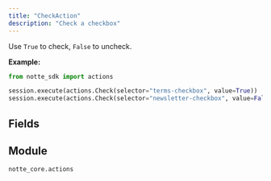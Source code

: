 ```yaml
---
title: "CheckAction"
description: "Check a checkbox"
---
```


Use `True` to check, `False` to uncheck.

**Example:**
```python
from notte_sdk import actions

session.execute(actions.Check(selector="terms-checkbox", value=True))
session.execute(actions.Check(selector="newsletter-checkbox", value=False))
```

## Fields

<ParamField path="type" type="Literal['check']" default="check">
</ParamField>

<ParamField path="category" type="str" default="Interaction Actions">
</ParamField>

<ParamField path="description" type="str" default="Check a checkbox. Use `True` to check, `False` to uncheck">
</ParamField>

<ParamField path="id" type="str" default="">
</ParamField>

<ParamField path="selector" type="UnionType[str, NodeSelectors, None]">
</ParamField>

<ParamField path="press_enter" type="UnionType[bool, None]">
</ParamField>

<ParamField path="text_label" type="UnionType[str, None]">
</ParamField>

<ParamField path="param" type="UnionType[ActionParameter, None]" default="name=&#x27;value&#x27; type=&#x27;bool&#x27; default=None values=[]">
</ParamField>

<ParamField path="value" type="bool" required>
</ParamField>


## Module

`notte_core.actions`
